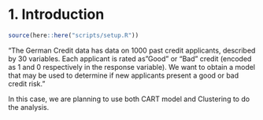# 1. Introduction

```r
source(here::here("scripts/setup.R"))
```

“The German Credit data has data on 1000 past credit applicants, described by 30 variables. Each applicant is rated as "Good" or "Bad" credit (encoded as 1 and 0 respectively in the response variable). We want to obtain a model that may be used to determine if new applicants present a good or bad credit risk.”   

In this case, we are planning to use both CART model and Clustering to do the analysis.